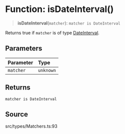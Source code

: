 # Function: isDateInterval()

> **isDateInterval**(`matcher`): `matcher is DateInterval`

Returns true if `matcher` is of type [DateInterval](/api/latest/type-aliases/DateInterval.mdx).

## Parameters

| Parameter | Type |
| :------ | :------ |
| `matcher` | `unknown` |

## Returns

`matcher is DateInterval`

## Source

src/types/Matchers.ts:93
